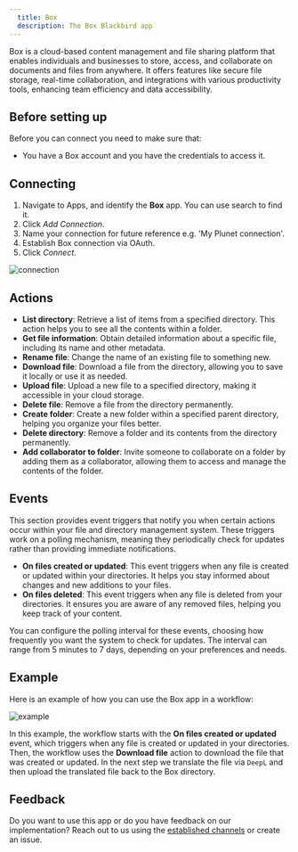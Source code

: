 ```yaml
---
  title: Box
  description: The Box Blackbird app
---
```


<LinkCard title="View on Github" target="_blank" href="https://github.com/bb-io/Box" icon="github" />

Box is a cloud-based content management and file sharing platform that enables individuals and businesses to store, access, and collaborate on documents and files from anywhere. It offers features like secure file storage, real-time collaboration, and integrations with various productivity tools, enhancing team efficiency and data accessibility.

## Before setting up

Before you can connect you need to make sure that:

- You have a Box account and you have the credentials to access it.

## Connecting

1. Navigate to Apps, and identify the **Box** app. You can use search to find it.
2. Click _Add Connection_.
3. Name your connection for future reference e.g. 'My Plunet connection'.
4. Establish Box connection via OAuth.
5. Click _Connect_.

![connection](https://raw.githubusercontent.com/bb-io/Box/main/image/README/connection.png)

## Actions

- **List directory**: Retrieve a list of items from a specified directory. This action helps you to see all the contents within a folder.
- **Get file information**: Obtain detailed information about a specific file, including its name and other metadata.
- **Rename file**: Change the name of an existing file to something new.
- **Download file**: Download a file from the directory, allowing you to save it locally or use it as needed.
- **Upload file**: Upload a new file to a specified directory, making it accessible in your cloud storage.
- **Delete file**: Remove a file from the directory permanently.
- **Create folder**: Create a new folder within a specified parent directory, helping you organize your files better.
- **Delete directory**: Remove a folder and its contents from the directory permanently.
- **Add collaborator to folder**: Invite someone to collaborate on a folder by adding them as a collaborator, allowing them to access and manage the contents of the folder.

## Events

This section provides event triggers that notify you when certain actions occur within your file and directory management system. These triggers work on a polling mechanism, meaning they periodically check for updates rather than providing immediate notifications.

- **On files created or updated**: This event triggers when any file is created or updated within your directories. It helps you stay informed about changes and new additions to your files.
- **On files deleted**: This event triggers when any file is deleted from your directories. It ensures you are aware of any removed files, helping you keep track of your content.

You can configure the polling interval for these events, choosing how frequently you want the system to check for updates. The interval can range from 5 minutes to 7 days, depending on your preferences and needs.

## Example

Here is an example of how you can use the Box app in a workflow:

![example](https://raw.githubusercontent.com/bb-io/Box/main/image/README/Example.png)

In this example, the workflow starts with the **On files created or updated** event, which triggers when any file is created or updated in your directories. Then, the workflow uses the **Download file** action to download the file that was created or updated. In the next step we translate the file via `DeepL` and then upload the translated file back to the Box directory.

## Feedback

Do you want to use this app or do you have feedback on our implementation? Reach out to us using the [established channels](https://www.blackbird.io/) or create an issue.


